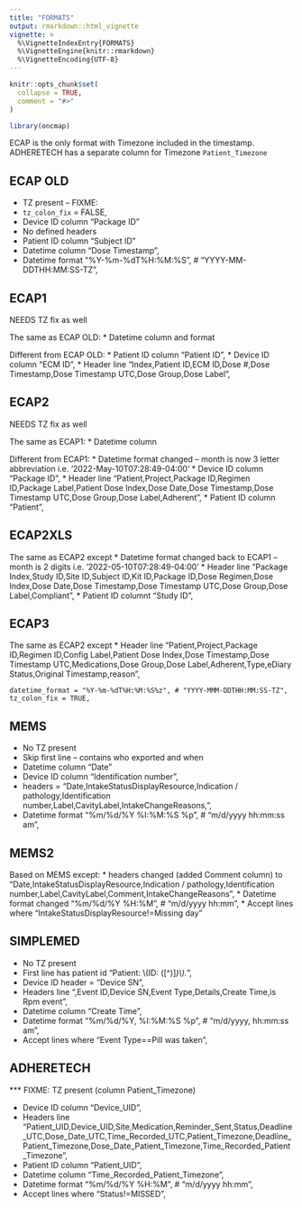 ```yaml
---
title: "FORMATS"
output: rmarkdown::html_vignette
vignette: >
  %\VignetteIndexEntry{FORMATS}
  %\VignetteEngine{knitr::rmarkdown}
  %\VignetteEncoding{UTF-8}
---
```


```r
knitr::opts_chunk$set(
  collapse = TRUE,
  comment = "#>"
)
```

```r
library(oncmap)
```

ECAP is the only format with Timezone included in the timestamp.
ADHERETECH has a separate column for Timezone `Patient_Timezone`


## ECAP OLD
* TZ present -- FIXME:
*    `tz_colon_fix` = FALSE,
* Device ID column "Package ID"
* No defined headers
* Patient ID column "Subject ID"
* Datetime column "Dose Timestamp",
* Datetime format "%Y-%m-%dT%H:%M:%S", # "YYYY-MM-DDTHH:MM:SS-TZ",

## ECAP1
NEEDS TZ fix as well

The same as ECAP OLD:
* Datetime column and format

Different from ECAP OLD:
* Patient ID column "Patient ID",
* Device ID column "ECM ID",
* Header line "Index,Patient ID,ECM ID,Dose #,Dose Timestamp,Dose Timestamp UTC,Dose Group,Dose Label",

## ECAP2
NEEDS TZ fix as well

The same as ECAP1:
* Datetime column

Different from ECAP1:
* Datetime format changed -- month is now 3 letter abbreviation i.e. '2022-May-10T07:28:49-04:00'
* Device ID column "Package ID",
* Header line "Patient,Project,Package ID,Regimen ID,Package Label,Patient Dose Index,Dose Date,Dose Timestamp,Dose Timestamp UTC,Dose Group,Dose Label,Adherent",
* Patient ID column "Patient",


## ECAP2XLS
The same as ECAP2 except
* Datetime format changed back to ECAP1 -- month is 2 digits i.e. '2022-05-10T07:28:49-04:00'
* Header line "Package Index,Study ID,Site ID,Subject ID,Kit ID,Package ID,Dose Regimen,Dose Index,Dose Date,Dose Timestamp,Dose Timestamp UTC,Dose Group,Dose Label,Compliant",
* Patient ID columnt "Study ID",

## ECAP3
The same as ECAP2 except
*  Header line "Patient,Project,Package ID,Regimen ID,Config Label,Patient Dose Index,Dose Timestamp,Dose Timestamp UTC,Medications,Dose Group,Dose Label,Adherent,Type,eDiary Status,Original Timestamp,reason",
    
    datetime_format = "%Y-%m-%dT%H:%M:%S%z", # "YYYY-MMM-DDTHH:MM:SS-TZ",
    tz_colon_fix = TRUE,

## MEMS
* No TZ present
* Skip first line -- contains who exported and when
* Datetime column "Date"
* Device ID column "Identification number",
* headers = "Date,IntakeStatusDisplayResource,Indication / pathology,Identification number,Label,CavityLabel,IntakeChangeReasons,",
* Datetime format "%m/%d/%Y %I:%M:%S %p", # "m/d/yyyy hh:mm:ss am",


## MEMS2
Based on MEMS except:
* headers changed (added Comment column) to  "Date,IntakeStatusDisplayResource,Indication / pathology,Identification number,Label,CavityLabel,Comment,IntakeChangeReasons",
* Datetime format changed "%m/%d/%Y %H:%M", # "m/d/yyyy hh:mm",
* Accept lines where "IntakeStatusDisplayResource!=Missing day"


## SIMPLEMED
* No TZ present
* First line has patient id "Patient:  \\(ID: ([^)]*)\\).*",
* Device ID header = "Device SN",
* Headers line ",Event ID,Device SN,Event Type,Details,Create Time,is Rpm event",
* Datetime column "Create Time",
* Datetime format "%m/%d/%Y, %I:%M:%S %p", # "m/d/yyyy, hh:mm:ss am",
* Accept lines where "Event Type==Pill was taken",

## ADHERETECH
*** FIXME: TZ present (column Patient_Timezone)

* Device ID column "Device_UID",
* Headers line "Patient_UID,Device_UID,Site,Medication,Reminder_Sent,Status,Deadline_UTC,Dose_Date_UTC,Time_Recorded_UTC,Patient_Timezone,Deadline_Patient_Timezone,Dose_Date_Patient_Timezone,Time_Recorded_Patient_Timezone",
* Patient ID column "Patient_UID",
* Datetime column "Time_Recorded_Patient_Timezone",
* Datetime format "%m/%d/%Y %H:%M", # "m/d/yyyy hh:mm",
* Accept lines where "Status!=MISSED",
